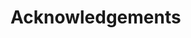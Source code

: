 Acknowledgements {-}
================================================================================

<!-- I would like to thank some people -->
